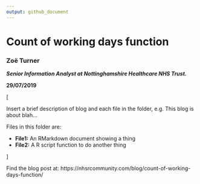 ```yaml
---
output: github_document
---
```


# Count of working days function
### Zoë Turner 
___Senior Information Analyst at Nottinghamshire Healthcare NHS Trust.___

__29/07/2019__



[

Insert a brief description of blog and each file in the folder, e.g.
This blog is about blah...

Files in this folder are:

- __File1:__ An RMarkdown document showing a thing
- __File2:__ A R script function to do another thing

]




Find the blog post at:
https://nhsrcommunity.com/blog/count-of-working-days-function/

